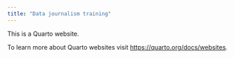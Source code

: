 ```yaml
---
title: "Data journalism training"
---
```


This is a Quarto website.

To learn more about Quarto websites visit <https://quarto.org/docs/websites>.
